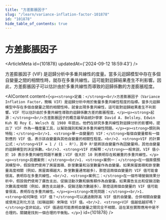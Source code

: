 ```yaml
---
title: "方差膨脹因子"
slug: "/learn/variance-inflation-factor-101878"
id: "101878"
hide_table_of_contents: true
---
```



# 方差膨脹因子

<ArticleMeta id={101878} updatedAt={'2024-09-12 18:59:43'} />
<div className='border-solid border-b border-t-0 my-4 border-[var(--ifm-color-gray-300)]' />

方差膨脹因子 (VIF) 是迴歸分析中多重共線性的度量。當多元迴歸模型中存在多個自變量之間的相關性時，就存在多重共線性。這可能對迴歸結果產生不利影響。因此，方差膨脹因子可以估計由於多重共線性而導致的迴歸係數的方差膨脹程度。

<AIContent content={`<p><strong>定義：</strong><br/>方差膨脹因子（Variance Inflation Factor，簡稱 VIF）是迴歸分析中用於衡量多重共線性程度的指標。當多元迴歸模型中存在多個自變量之間的相關性時，就會出現多重共線性，這可能對迴歸結果產生不利影響。VIF 可以估計由於多重共線性導致的迴歸係數方差的膨脹程度。</p><p><strong>起源：</strong><br/>方差膨脹因子的概念最早由統計學家 David A. Belsley、Edwin Kuh 和 Roy E. Welsch 在 1980 年提出。他們在研究多重共線性對迴歸分析的影響時，提出了 VIF 作為一種度量工具，以幫助識別和解決多重共線性問題。</p><p><strong>類別與特點：</strong><br/>1. <strong>單一自變量的 VIF：</strong>每個自變量都有一個對應的 VIF 值，表示該自變量與其他自變量的相關性程度。<br/>2. <strong>VIF 的計算公式：</strong>VIF = 1 / (1 - R²)，其中 R²是將該自變量作為因變量時，其他自變量的迴歸模型的決定係數。<br/>3. <strong>VIF 的解釋：</strong>一般來説，VIF 值小於 10 表示多重共線性問題不嚴重；VIF 值大於 10 則表明存在較嚴重的多重共線性。</p><p><strong>具體案例：</strong><br/>1. <strong>案例一：</strong>在一個房價預測模型中，假設我們使用了房屋面積、卧室數量和浴室數量作為自變量。如果房屋面積和卧室數量高度相關（例如，房屋面積越大，卧室數量通常越多），那麼這兩個自變量的 VIF 值可能會很高，表明存在多重共線性。<br/>2. <strong>案例二：</strong>在一個市場營銷效果分析中，假設我們使用了廣告支出、促銷活動次數和銷售額作為自變量。如果廣告支出和促銷活動次數高度相關（例如，廣告支出越多，促銷活動次數越多），那麼這兩個自變量的 VIF 值可能會很高，表明存在多重共線性。</p><p><strong>常見問題：</strong><br/>1. <strong>如何降低 VIF 值？</strong>可以通過刪除高 VIF 值的自變量、合併相關自變量或使用正則化方法（如嶺迴歸）來降低 VIF 值。<br/>2. <strong>VIF 值越低越好嗎？</strong>並非如此。VIF 值過低可能表明自變量之間完全不相關，這在某些實際應用中是不合理的。關鍵是找到一個合理的平衡點。</p>`} id={101878} />
